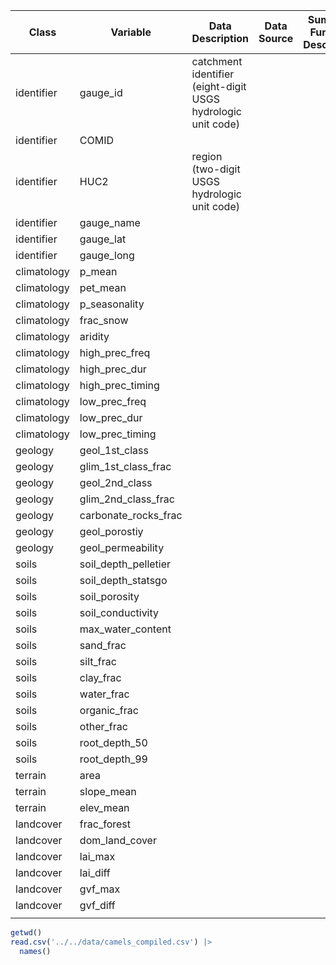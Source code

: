 |Class        | Variable             |  Data Description | Data Source |Summary Function Description | Proposed Source | Proposed Summary | 
|-------------|----------------------|-------------------|-------------|-----------------------------|-----------------|-----------------|
| identifier  | gauge_id             | catchment identifier (eight-digit USGS hydrologic unit code)|||||
| identifier  | COMID                ||||||
| identifier  | HUC2                 | region (two-digit USGS hydrologic unit code) |||||
| identifier  | gauge_name           ||||||
| identifier  | gauge_lat            ||||||
| identifier  | gauge_long           ||||||
| climatology | p_mean               ||||||
| climatology | pet_mean             ||||||
| climatology | p_seasonality        ||||||
| climatology | frac_snow            ||||||
| climatology | aridity              ||||||
| climatology | high_prec_freq       ||||||
| climatology | high_prec_dur        ||||||
| climatology | high_prec_timing     ||||||
| climatology | low_prec_freq        ||||||
| climatology | low_prec_dur         ||||||
| climatology | low_prec_timing      ||||||
| geology     | geol_1st_class       ||||||
| geology     | glim_1st_class_frac  ||||||
| geology     | geol_2nd_class       ||||||
| geology     | glim_2nd_class_frac  ||||||
| geology     | carbonate_rocks_frac ||||||
| geology     | geol_porostiy        ||||||
| geology     | geol_permeability    ||||||
| soils       | soil_depth_pelletier ||||||
| soils       | soil_depth_statsgo   ||||||
| soils       | soil_porosity        ||||||
| soils       | soil_conductivity    ||||||
| soils       | max_water_content    ||||||
| soils       | sand_frac            ||||||
| soils       | silt_frac            ||||||
| soils       | clay_frac            ||||||
| soils       | water_frac           ||||||
| soils       | organic_frac         ||||||
| soils       | other_frac           ||||||
| soils       | root_depth_50        ||||||
| soils       | root_depth_99        ||||||
| terrain     | area                 ||||||
| terrain     | slope_mean           ||||||
| terrain     | elev_mean            ||||||
| landcover   | frac_forest          ||||||
| landcover   | dom_land_cover       ||||||
| landcover   | lai_max              ||||||
| landcover   | lai_diff             ||||||
| landcover   | gvf_max              ||||||
| landcover   | gvf_diff             ||||||
  ||



```r
getwd()
read.csv('../../data/camels_compiled.csv') |>
  names() 
```
